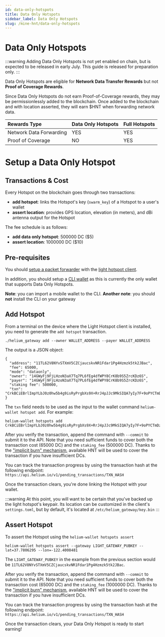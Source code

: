 ```yaml
---
id: data-only-hotspots
title: Data Only Hotspots
sidebar_label: Data Only Hotspots
slug: /mine-hnt/data-only-hotspots
---
```


# Data Only Hotspots


:::warning
Adding Data Only Hotspots is not yet enabled on chain, but is expected to be
released in early July. This guide is released for preparation only.
:::

Data Only Hotspots are eligible for **Network Data Transfer Rewards** but not
**Proof of Coverage Rewards**.

Since Data Only Hotspots do not earn Proof-of-Coverage rewards, they may be
permissionlessly added to the blockchain. Once added to the blockchain and
with location asserted, they will earn $HNT when forwarding network data.

| Rewards Type                 | Data Only Hotspots | Full Hotspots |
| :--------------------------- | :----------------- |:------------- |
| Network Data Forwarding      | YES                | YES           |
| Proof of Coverage            | NO                 | YES           |

# Setup a Data Only Hotspot

## Transactions & Cost

Every Hotspot on the blockchain goes through two transactions:
* **add hotspot**: links the Hotspot's key (`swarm_key`) of a Hotspot to a
user's wallet
* **assert location**: provides GPS location, elevation (in meters), and dBi antenna
output for the Hotspot

The fee schedule is as follows:
* **add data only hotspot**: 500000 DC ($5)
* **assert location**: 1000000 DC ($10)

## Pre-requisites

You should [setup a packet forwarder](/use-the-network/setup-a-packet-forwarder)
with the [light hotspot client](/use-the-network/light-hotspots).

In addition, you should setup a [CLI wallet](/wallets/cli-wallet) as this
is currently the only wallet that supports Data Only Hotspots.

**Note**: you can import a mobile wallet to the CLI.
**Another note**: you should __not__ install the CLI on your gateway

## Add Hotspot

From a terminal on the device where the Light Hotspot client is installed,
you need to generate the `add hotspot` transaction.

```
./helium_gateway add --owner WALLET_ADDRESS --payer WALLET_ADDRESS
```

The output is a JSON object:

```
{
  "address": "11TL62V8NYvSTXmV5CZCjaucskvNR1Fdar1Pg4Hzmzk5tk2JBac",
  "fee": 65000,
  "mode": "dataonly",
  "owner": "14GWyFj9FjLHzoN3aX7Tq7PL6fEg4dfWPY8CrK8b9S5ZrcKDz6S",
  "payer": "14GWyFj9FjLHzoN3aX7Tq7PL6fEg4dfWPY8CrK8b9S5ZrcKDz6S",
  "staking fee": 500000,
  "txn": "CrkBCiEBrlImpYLbJ0z0hw5b4g9isRyPrgbXs9X+RrJ4pJJc9MkSIQA7yIy7F+9oPYCTmDz+v782GMJ4AC+jM+VfjvUgAHflWSJGMEQCIGfugfLkXv23vJcfwPYjLlMyzYhKp+Rg8B2YKwnsDHaUAiASkdxUO4fdS33D7vyid8Tulizo9SLEL1lduyvda9YVRCohAa5SJqWC2ydM9IcOW+IPYrEcj64G17PV/kayeKSSXPTJOMCEPUDo+wM="
}
```

The `txn` field needs to be used as the input to the wallet command
`helium-wallet hotspot add`. For example:

```
helium-wallet hotspots add CrkBCiEBrlImpYLbJ0z0hw5b4g9isRyPrgbXs9X+RrJ4pJJc9MkSIQA7yIy7F+9oPYCTmDz+v782GMJ4AC+jM+VfjvUgAHflWSJGMEQCIGfugfLkXv23vJcfwPYjLlMyzYhKp+Rg8B2YKwnsDHaUAiASkdxUO4fdS33D7vyid8Tulizo9SLEL1lduyvda9YVRCohAa5SJqWC2ydM9IcOW+IPYrEcj64G17PV/kayeKSSXPTJOMCEPUDo+wM=
```

After you verify the transaction, append the command with `--commit`
to submit it to the API. Note that you need sufficient funds to cover
both the transaction cost (65000 DC) and the `staking_fee` (500000 DC).
Thanks to the ["implicit burn" mechanism](/blockchain/transaction-fees/#transaction-fees-and-implicit-burn),
available HNT will be used to cover the transaction if you have
insufficient DCs.

You can track the transaction progress by using the
transaction hash at the following endpoint: `https://api.helium.io/v1/pending_transactions/TXN_HASH`

Once the transaction clears, you're done linking the Hotspot with your
wallet.

:::warning
At this point, you will want to be certain that you've backed up the
light hotspot's keypair. Its location can be customized in the client's
`settings.toml`, but by default, it's located at
`/etc/helium_gateway/key.bin`
:::

## Assert Hotspot

To assert the Hotspot using the `helium-wallet hotspots assert`
```
helium-wallet hotspots assert --gateway LIGHT_GATEWAY_PUBKEY --lat=37.7806295 --lon=-122.4008481
```

The `LIGHT_GATEWAY_PUBKEY` in the example from the previous section
would be `11TL62V8NYvSTXmV5CZCjaucskvNR1Fdar1Pg4Hzmzk5tk2JBac`.

After you verify the transaction, append the command with `--commit`
to submit it to the API. Note that you need sufficient funds to cover
both the transaction cost (65000 DC) and the `staking_fee` (1000000 DC).
Thanks to the ["implicit burn" mechanism](/blockchain/transaction-fees/#transaction-fees-and-implicit-burn),
available HNT will be used to cover the transaction if you have
insufficient DCs.

You can track the transaction progress by using the
transaction hash at the following endpoint: `https://api.helium.io/v1/pending_transactions/TXN_HASH`

Once the transaction clears, your Data Only Hotspot is ready to start
earning!
